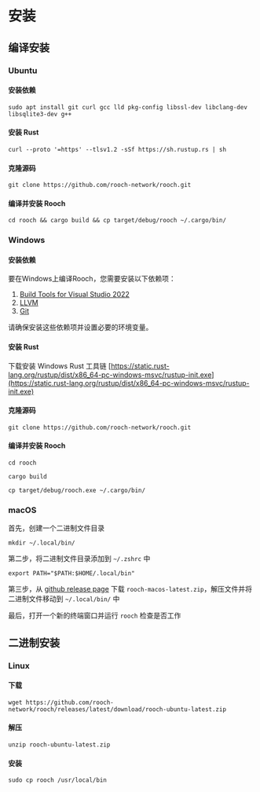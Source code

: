 # 安装

## 编译安装

### Ubuntu

#### 安装依赖

```shell
sudo apt install git curl gcc lld pkg-config libssl-dev libclang-dev libsqlite3-dev g++
```

#### 安装 Rust

```shell
curl --proto '=https' --tlsv1.2 -sSf https://sh.rustup.rs | sh
```

#### 克隆源码

```shell
git clone https://github.com/rooch-network/rooch.git
```

#### 编译并安装 Rooch

```shell
cd rooch && cargo build && cp target/debug/rooch ~/.cargo/bin/
```

### Windows

#### 安装依赖

要在Windows上编译Rooch，您需要安装以下依赖项：

1. [Build Tools for Visual Studio 2022](https://visualstudio.microsoft.com/downloads/)
2. [LLVM](https://github.com/llvm/llvm-project/releases/tag/llvmorg-17.0.1)
3. [Git](https://git-scm.com/downloads)

请确保安装这些依赖项并设置必要的环境变量。

#### 安装 Rust

下载安装 Windows Rust 工具链 [https://static.rust-lang.org/rustup/dist/x86_64-pc-windows-msvc/rustup-init.exe](https://static.rust-lang.org/rustup/dist/x86_64-pc-windows-msvc/rustup-init.exe)

#### 克隆源码

```shell
git clone https://github.com/rooch-network/rooch.git
```

#### 编译并安装 Rooch

```shell
cd rooch
```

```shell
cargo build
```

```shell
cp target/debug/rooch.exe ~/.cargo/bin/
```

### macOS

首先，创建一个二进制文件目录

```shell
mkdir ~/.local/bin/ 
```

第二步，将二进制文件目录添加到 `~/.zshrc` 中

```shell
export PATH="$PATH:$HOME/.local/bin"
```

第三步，从 [github release page](https://github.com/rooch-network/rooch/releases) 下载 `rooch-macos-latest.zip`，解压文件并将二进制文件移动到 `~/.local/bin/` 中

最后，打开一个新的终端窗口并运行 `rooch` 检查是否工作

## 二进制安装

### Linux

#### 下载

```shell
wget https://github.com/rooch-network/rooch/releases/latest/download/rooch-ubuntu-latest.zip
```

#### 解压

```shell
unzip rooch-ubuntu-latest.zip
```

#### 安装

```shell
sudo cp rooch /usr/local/bin
```
